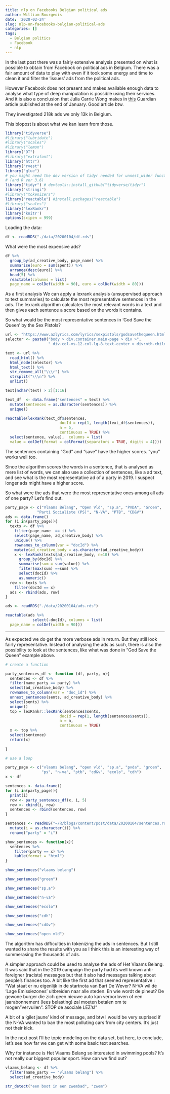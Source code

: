 ```yaml
---
title: nlp on Facebooks Belgian political ads
author: William Bourgeois
date: '2020-02-24'
slug: nlp-on-facebooks-belgian-political-ads
categories: []
tags:
  - Belgian politics
  - Facebook
  - nlp
---
```


In the last post there was a fairly extensive analysis presented on what is possible to obtain from Facebook on political ads in Belgium. There was a fair amount of data to play with even if it took some energy and time to clean it and filter the 'issues' ads from the political ads. 

However Facebook does not present and makes available enough data to analyse what type of deep manipulation is possible using their services. And it is also a conclusion that Julia Carrie Wong makes in [this](https://www.theguardian.com/us-news/2020/jan/28/donald-trump-facebook-ad-campaign-2020-election?CMP=share_btn_tw) Guardian article published at the end of January. Good article btw.

They investigated 218k ads we only 13k in Belgium. 

This blopost is about what we kan learn from those.

```r
library("tidyverse")
#library("lubridate")
#library("scales")
#library("lemon") 
library("DT")
#library("extrafont")
library("httr")
library("rvest")
library("glue")
# you might need the dev version of tidyr needed for unnest_wider function 
# (and R ver 3.6)
library("tidyr") # devtools::install_github("tidyverse/tidyr")
library("stringi")
#library("tokenizers") 
library("reactable") #install.packages("reactable")
#library("scales")
library("lexRankr")
library('knitr')
options(scipen = 999)
```

Loading the data:

```r
df <- readRDS("./data/20200104/df.rds")
```

What were the most expensive ads?

```r
df %>%
  group_by(ad_creative_body, page_name) %>%
  summarise(euro = sum(spent)) %>%
  arrange(desc(euro)) %>%
  head(5) %>%
  reactable(columns = list(
  page_name = colDef(width = 90), euro = colDef(width = 80)))
```


As a first analysis We can apply a lexrank analysis (unsupervised approach to text summaries) to calculate the most representative sentences in the ads. The lexrank algorithm calculates the most relevant words in a text and then gives each sentence a score based on the words it contains. 

So what would be the most representative sentences in 'God Save the Queen' by the Sex Pistols? 


```r
url <- "https://www.azlyrics.com/lyrics/sexpistols/godsavethequeen.html"
selector <- paste0("body > div.container.main-page > div >",
                   " div.col-xs-12.col-lg-8.text-center > div:nth-child(8)")

text <- url %>% 
  read_html() %>% 
  html_node(selector) %>% 
  html_text() %>% 
  str_remove_all("\\\r") %>%
  strsplit("\\\n") %>% 
  unlist()

text[nchar(text) > 2][1:16]
```




```r
text_df  <- data.frame("sentences" = text) %>%
  mutate(sentences = as.character(sentences)) %>% 
  unique()

reactable(lexRank(text_df$sentences,
                        docId = rep(1, length(text_df$sentences)),
                        n = 5,
                        continuous = TRUE) %>%
  select(sentence, value),  columns = list(
  value = colDef(format = colFormat(separators = TRUE, digits = 4))))
```


The sentences containing "God" and "save" have the higher scores. "you" works well too. 

Since the algorithm scores the words in a sentence, that is analysed as mere list of words, we can also use a collection of sentences, like a ad text, and see what is the most representative ad of a party in 2019. I suspect longer ads might have a higher score. 

So what were the ads that were the most representative ones among all ads of one party? Let's find out. 


```r

party_page <- c("Vlaams Belang", "Open Vld", "sp.a", "PVDA", "Groen",
              "Parti Socialiste (PS)", "N-VA", "PTB", "CD&V")
ads <- data.frame()
for (i in(party_page)){
  texts <- df %>% 
    filter(page_name  == i) %>%
    select(page_name, ad_creative_body) %>%
    unique() %>%
    rownames_to_column(var = "docId") %>%
    mutate(ad_creative_body = as.character(ad_creative_body))
    x <- lexRank(texts$ad_creative_body, n=10) %>% 
      group_by(docId) %>%
      summarise(sum = sum(value)) %>%
      filter(max(sum) ==sum) %>%
      select(docId) %>%
      as.numeric()
  row <- texts %>% 
    filter(docId == x)
  ads <- rbind(ads, row)
}

```

```r
ads <- readRDS("./data/20200104/ads.rds")
```


```r
reactable(ads %>%
            select(-docId), columns = list(
  page_name = colDef(width = 90)))
```


***

As expected we do get the more verbose ads in return. But they still look fairly representative. Instead of analysing the ads as such, there is also the possibility to look at the sentences, like what was done in "God Save the Queen" example above.  

```r
# create a function

party_sentences_df <- function (df, party, n){
  sentences <- df %>% 
  filter(name_party == party) %>% 
  select(ad_creative_body) %>% 
  rownames_to_column(var = "doc_id") %>%
  unnest_sentences(sents, ad_creative_body) %>% 
  select(sents) %>% 
  unique()
  top = lexRankr::lexRank(sentences$sents,
                        docId = rep(1, length(sentences$sents)),
                        n = n,
                        continuous = TRUE)
  x <- top %>% 
  select(sentence)
  return(x)
  
}

# use a loop

party_page <- c("vlaams belang", "open vld", "sp.a", "pvda", "groen",
                "ps", "n-va", "ptb", "cd&v", "ecolo", "cdh")
x <- df

sentences <- data.frame()
for (i in(party_page)){
  print(i)
  row <- party_sentences_df(x, i, 5) 
  row <- cbind(i, row)
  sentences <- rbind(sentences, row)
}

```

```r
sentences <- readRDS("~/R/blogs/content/post/data/20200104/sentences.rds") %>% 
  mutate(i = as.character(i)) %>% 
  rename("party" = "i")
```


```r
show_sentences <- function(x){
  sentences %>% 
    filter(party == x) %>%
    kable(format = "html")
}

show_sentences("vlaams belang")
```


```r
show_sentences("groen")
```

```r
show_sentences("sp.a")
```

```r
show_sentences("n-va")
```

```r
show_sentences("ecolo")
```

```r
show_sentences("cdh")
```

```r
show_sentences("cd&v")
```

```r
show_sentences("open vld")
```


The algorithm has difficulties in tokenizing the ads in sentences. But I still wanted to share the results with you as I think this is an interesting way of summerasing the thousands of ads. 

A simpler approach could be used to analyse the ads of Het Vlaams Belang. It was said that in the 2019 campaign the party had its well known anti-foreigner (racists) messages but that it also had messages talking about people's finances too. A bit like the first ad that seemed representative : "Wat staat er nu eigenlijk in de startnota van Bart De Wever? N-VA wil de 'Lage Emissiezones' uitbreiden naar alle steden. En wie wordt de pineut? De gewone burger die zich geen nieuwe auto kan veroorloven of een jaarabonnement (lees belasting) zal moeten betalen om te mogen "vervuilen". STOP de asociale LEZ's!"

A bit of a 'gilet jaune' kind of message, and btw I would be very suprised if the N-VA wanted to ban the most polluting cars from city centers. It's just not their kick. 

In the next post I'll be topic modeling on the data set, but here, to conclude, let's see how far we can get with some basic text searches. 

Why for instance is Het Vlaams Belang so interested in swimming pools? It's not really our biggest popular sport. How can we find out?


```r
vlaams_belang <- df %>% 
  filter(name_party == "vlaams belang") %>% 
  select(ad_creative_body)
```


```r
str_detect("een boot in een zwembad", "zwem")
```

